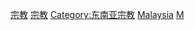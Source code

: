 {{Commonscat|Religion in Malaysia}}

[[Category:馬來西亞文化|宗教]]
[[Category:马来西亚社会|宗教]]
[[Category:东南亚宗教|Category:东南亚宗教]]
[[Category:亚洲各国宗教|Malaysia]]
[[Category:各國宗教|M]]